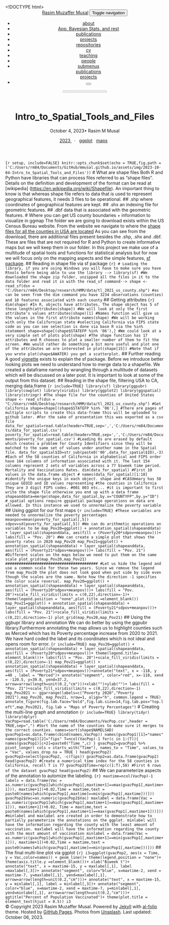 <!DOCTYPE html> <html lang="en"> <head> <meta charset="utf-8"> <meta name="viewport" content="width=device-width, initial-scale=1, shrink-to-fit=no"> <meta http-equiv="X-UA-Compatible" content="IE=edge"> <title>Intro_to_Spatial_Tools_and_Files | Rasim Muzaffer Musal</title> <meta name="author" content="Rasim Muzaffer Musal"/> <meta name="description" content="This blog exists to explain the research ideas I have and tutorials for particular subjects. Based on [*folio](https://github.com/bogoli/-folio) design. "/> <meta name="keywords" content="Applied Bayesian Models, Hidden Markov Models, Spatial Models"/> <link rel="stylesheet" href="/assets/css/bootstrap.min.css?a4b3f509e79c54a512b890d73235ef04"> <link rel="stylesheet" href="https://cdn.jsdelivr.net/npm/mdbootstrap@4.20.0/css/mdb.min.css" integrity="sha256-jpjYvU3G3N6nrrBwXJoVEYI/0zw8htfFnhT9ljN3JJw=" crossorigin="anonymous"/> <link defer rel="stylesheet" href="https://unpkg.com/bootstrap-table@1.22.1/dist/bootstrap-table.min.css"> <link rel="stylesheet" href="/assets/css/academicons.min.css?f0b7046b84e425c55f3463ac249818f5"> <link rel="stylesheet" type="text/css" href="https://fonts.googleapis.com/css?family=Roboto:300,400,500,700|Roboto+Slab:100,300,400,500,700|Material+Icons"> <link rel="stylesheet" href="/assets/css/jekyll-pygments-themes-github.css?19f3075a2d19613090fe9e16b564e1fe" media="" id="highlight_theme_light"/> <link rel="shortcut icon" href="data:image/svg+xml,<svg xmlns=%22http://www.w3.org/2000/svg%22 viewBox=%220 0 100 100%22><text y=%22.9em%22 font-size=%2290%22>⚛️</text></svg>"> <link rel="stylesheet" href="/assets/css/main.css?d41d8cd98f00b204e9800998ecf8427e"> <link rel="canonical" href="https://mmusal.github.io/Intro_to_Spatial_Tools_and_Files.Rmd"> <link rel="stylesheet" href="/assets/css/jekyll-pygments-themes-native.css?e74e74bf055e5729d44a7d031a5ca6a5" media="none" id="highlight_theme_dark"/> <script src="/assets/js/theme.js?96d6b3e1c3604aca8b6134c7afdd5db6"></script> <script src="/assets/js/dark_mode.js?9b17307bb950ffa2e34be0227f53558f"></script> </head> <body class="fixed-top-nav "> <header> <nav id="navbar" class="navbar navbar-light navbar-expand-sm fixed-top"> <div class="container"> <a class="navbar-brand title font-weight-lighter" href="/"><span class="font-weight-bold">Rasim&nbsp;</span>Muzaffer&nbsp;Musal</a> <button class="navbar-toggler collapsed ml-auto" type="button" data-toggle="collapse" data-target="#navbarNav" aria-controls="navbarNav" aria-expanded="false" aria-label="Toggle navigation"> <span class="sr-only">Toggle navigation</span> <span class="icon-bar top-bar"></span> <span class="icon-bar middle-bar"></span> <span class="icon-bar bottom-bar"></span> </button> <div class="collapse navbar-collapse text-right" id="navbarNav"> <ul class="navbar-nav ml-auto flex-nowrap"> <li class="nav-item "> <a class="nav-link" href="/">about</a> </li> <li class="nav-item "> <a class="nav-link" href="/blog/">App. Bayesian Stats. and rest</a> </li> <li class="nav-item "> <a class="nav-link" href="/publications/">publications</a> </li> <li class="nav-item "> <a class="nav-link" href="/projects/">projects</a> </li> <li class="nav-item "> <a class="nav-link" href="/repositories/">repositories</a> </li> <li class="nav-item "> <a class="nav-link" href="/cv/">cv</a> </li> <li class="nav-item "> <a class="nav-link" href="/teaching/">teaching</a> </li> <li class="nav-item "> <a class="nav-link" href="/people/">people</a> </li> <li class="nav-item dropdown "> <a class="nav-link dropdown-toggle" href="#" id="navbarDropdown" role="button" data-toggle="dropdown" aria-haspopup="true" aria-expanded="false">submenus</a> <div class="dropdown-menu dropdown-menu-right" aria-labelledby="navbarDropdown"> <a class="dropdown-item" href="/publications/">publications</a> <div class="dropdown-divider"></div> <a class="dropdown-item" href="/projects/">projects</a> </div> </li> <li class="toggle-container"> <button id="light-toggle" title="Change theme"> <i class="fas fa-moon"></i> <i class="fas fa-sun"></i> </button> </li> </ul> </div> </div> </nav> <progress id="progress" value="0"> <div class="progress-container"> <span class="progress-bar"></span> </div> </progress> </header> <div class="container mt-5"> <div class="post"> <header class="post-header"> <h1 class="post-title">Intro_to_Spatial_Tools_and_Files</h1> <p class="post-meta">October 4, 2023• Rasim M Musal</p> <p class="post-tags"> <a href="/blog/2023"> <i class="fas fa-calendar fa-sm"></i> 2023 </a> &nbsp; &middot; &nbsp; <a href="/blog/tag/ggplot"> <i class="fas fa-hashtag fa-sm"></i> ggplot</a> &nbsp; <a href="/blog/tag/maps"> <i class="fas fa-hashtag fa-sm"></i> maps</a> &nbsp; </p> </header> <article class="post-content"> <div id="markdown-content"> ```{r setup, include=FALSE} knitr::opts_chunk$set(echo = TRUE,fig.path = ('C:/Users/rm84/Documents/GitHub/mmusal.github.io/assets/img/2023-10-04-Intro_to_Spatial_Tools_and_Files')) ``` # What are shape files Both R and Python have libraries that can process files referred to as "shape files". Details on the definition and development of the format can be read at [wikipedia] (<https://en.wikipedia.org/wiki/Shapefile>). An important thing to know is that whereas shape file refers to data that is used to represent geographical features, it needs 3 files to be operational. ## .shp where coordinates of geographical features are kept. ## .shx an indexing file for geometric features. ## .dbf data that is associated with the geometric features. # Where you can get US county boundaries + information to visualize in ggmap The folder we are going to download exists within the US Census Bureau website. From the website we navigate to where the [shape files for all the counties in USA are located](https://www2.census.gov/geo/tiger/TIGER2021/COUNTY/) As you can see from the download, there are additional files present besides the .shp, .shx and .dbf. These are files that are not required for R and Python to create informative maps but we will keep them in our folder. In this project we make use of a multitude of spatial tools and functions for statistical analysis but for now we will focus only on the mapping aspects and the simple features, [sf package](https://r-spatial.github.io/sf/). ## Reading in shape file via sf package ```{r} # Loading the library, if you are using Windows you will have to make sure you have Rtools before being able to use the library --> library(sf) #We downloaded the shape zip folder, unzipped all the files in it to the data folder and read it in with the read_sf command--> shape <- read_sf(dsn = "C:/Users/rm84/Desktop/research/HMM/data/tl_2021_us_county.shp") #as can be seen from the dim command you have 3234 observations (counties) and 18 features associated with each county ``` ## Getting attributes ```{r} dim(shape) #In R, objects have attributes. The shape object has 5 of these length(attributes(shape)) #We will look at only the first attribute's values attributes(shape)[1] #Names function will give us the values in the first attribute names(shape) #We will be working with only the Californian state #selecting California via FIPS state code as you can see selection is done via base R via the %in% statement shape=shape[(shape$STATEFP %in% '06'),] #We could look at a very simple set of plots plot(shape) #The shape function has 17 attributes and R chooses to plot a smaller number of them to fit the screen. #We would rather do something a bit more useful and plot one of the attributes we are interested in plot(shape[15]) #Note that if you wrote plot(shape$AWATER) you get a scatterplot. ``` ## Further reading A good [vignette](https://r-spatial.github.io/sf/articles/) exists to explain the sf package. Before we introduce better looking plots we need to understand how to merge data to a shapefile. We created a dataframe named \bold{CASummary} by wrangling through a multitude of datasets which will be discussed on a later post. It is important to look at some of the output from this dataset. ## Reading in the shape file, filtering USA to CA, merging data.frame ```{r include=TRUE} library(sf) library(ggpubr) library(cowplot) library(viridis) library(ggplot2) library(ggspatial) library(stringr) #The shape file for the counties of United States shape <- read_sf(dsn = "C:/Users/rm84/Desktop/research/HMM/data/tl_2021_us_county.shp") #Get California shape=shape[(shape$STATEFP %in% '06'),] #There are pages of multiple scripts to create this data-frame this will be uploaded to github later. #For the sake of presentation this was exported as a csv file data_for_spatial=read.table(header=TRUE,sep=',','C:/Users/rm84/Documents/data_for_spatial.csv') poverty_for_spatial=read.table(header=TRUE,sep=',','C:/Users/rm84/Documents/poverty_for_spatial.csv') #Leading 0s are erased by default which creates a problem for County Identifiers since they will be matched to the same set of values under another name in the Spatial file. data_for_spatial$ID=str_sub(paste0('00',data_for_spatial$ID),-3) #Each of the 58 counties of California in alphabetical and FIPS order have 164 columns of information associated with it. The last 154 columns represent 2 sets of variables across a 77 biweek time period. Mortality and Vaccinations Rates. dim(data_for_spatial) #First 10 values in the data.frame object # names(data_for_spatial)[1:10] #identify the unique keys in each object. shape and #CASUmmary has 58 unique GEOID and ID values representing #the counties in California They are 3 digit FIPS codes. #001 003 etc... #it is important to first write the shape file otherwise you end up with a data frame shapeanddata=merge(shape,data_for_spatial,by.x="COUNTYFP",by.y="ID") #_spatial options require ggspatial package operations on data are allowed. In this instance we used to unnormalize the poverty variable ``` ## Using ggplot for our first maps ```{r include=TRUE} #These variables are needed to unnormalize the poverty percentages meanpov=mean(poverty_for_spatial[,5]) sdpov=sd(poverty_for_spatial[,5]) #We can do arithmetic operations on variables to be map_Pov20=ggplot() + annotation_spatial(shapeanddata) + layer_spatial(shapeanddata, aes(fill = (Poverty20*sdpov+meanpov)))+ labs(fill = "Pov. 20") #We can create a simple plot that shows the poverty rates in 2020 map_Pov20 map_Pov21=ggplot() + annotation_spatial(shapeanddata) + layer_spatial(shapeanddata, aes(fill = (Poverty21*sdpov+meanpov)))+ labs(fill = "Pov. 21") #Different scales on the maps below we need to put them on the same scale plot_grid(map_Pov20,map_Pov21) ######################################### #Let us hide the legend and use a common scale for these two years. Since we remove the legend from map_Pov20 the plot does not look good when put side by side even though the scales are the same. Note how the direction -1 specifies the color scale reversal. map_Pov20=ggplot() + annotation_spatial(shapeanddata) + layer_spatial(shapeanddata, aes(fill = (Poverty20*sdpov+meanpov)))+ labs(fill = "Pov. 20")+scale_fill_viridis(limits = c(0,22),direction=-1)+ theme(legend.position = "none",plot.title =element_blank()) map_Pov21=ggplot() + annotation_spatial(shapeanddata) + layer_spatial(shapeanddata, aes(fill = (Poverty21*sdpov+meanpov)))+ labs(fill = "Pov. 21")+scale_fill_viridis(limits = c(0,22),direction=-1) plot_grid(map_Pov20,map_Pov21) ``` ## Using the ggbupr library and annotation We can do better by using the ggpubr library.Furthermore annotating the map allows us to highlight counties such as Merced which has its Poverty percentage increase from 2020 to 2021. We have hard coded the label and its coordinates which is not ideal and opens room for error. ```{r include=TRUE} map_Pov20=ggplot() + annotation_spatial(shapeanddata) + layer_spatial(shapeanddata, aes(fill = (Poverty20*sdpov+meanpov)))+ theme(legend.title= element_blank())+ labs(fill = "Pov. 20")+scale_fill_viridis(limits = c(0,22),direction=-1) map_Pov21=ggplot() + annotation_spatial(shapeanddata) + layer_spatial(shapeanddata, aes(fill = (Poverty21*sdpov+meanpov)))+annotate("text", x = -118, y =40 , label = "Merced")+ annotate("segment", color="red", x=-118, xend = -120.5, y=39.8, yend=37.2, arrow=arrow(length=unit(0.2,"cm")))+xlab("")+ylab("")+ labs(fill = "Pov. 21")+scale_fill_viridis(limits = c(0,22),direction=-1) map_Pov2021 <- ggarrange(labels=c("Poverty 2020","Poverty 2021"),map_Pov20, map_Pov21, nrow=1, align="h", common.legend = TRUE) annotate_figure(fig.lab.face="bold",fig.lab.size=14,fig.lab.pos="top.left",map_Pov2021, fig.lab = "Maps of Poverty Percentages") ``` # Creating the multi-line graph and annotation ```{r include=TRUE} library(tidyr) library(dplyr) VacPop=read.table('C:/Users/rm84/Documents/VacPop.csv',header = TRUE,sep=",") #Sort the name of the counties to make sure it merges to the correct counties. names=sort(shape$NAMELSAD) gvacPop1=as.data.frame(cbind(names,VacPop)) names(gvacPop1)[1]="names" names(gvacPop1)[2]="fips" T=ncol(VacPop)-1 for(c in 1:(T)){ names(gvacPop1)[c+2]=paste0("Time_",c) } gvacPop2=gvacPop1 %>% pivot_longer( cols = starts_with("Time"), names_to = "Time", values_to = "Vac", values_drop_na = TRUE ) head(gvacPop2) gvacPop2=select(gvacPop2, -c(fips)) gvacPop2=as.data.frame(gvacPop2) head(gvacPop2) #Create a numerical time index for the 58 counties in California, recall T is 77 gvacPop2$Time=rep(c(1:T),58) #First 6 rows of the dataset gvacPop2 head(gvacPop2) ``` ## We can parameterize aspects of the annotation to automize the labeling. ```{r} maxtime=ncol(VacPop)-1 labels = data.frame(Vac = as.numeric(gvacPop1[which(gvacPop1[,maxtime+1]==max(gvacPop1[,maxtime+1])), maxtime+1])+0.02,Time = maxtime,text = paste0(names[which(gvacPop1[,maxtime]==min(gvacPop1[,maxtime]))])) gvacPop2$Vac=as.numeric(gvacPop2$Vac) maxlabel = data.frame(Vac = as.numeric(gvacPop1[which(gvacPop1[,maxtime+1]==max(gvacPop1[,maxtime+1])), maxtime+1])+0.02, Time = maxtime,text = paste0(names[which(gvacPop1[,maxtime+1]==max(gvacPop1[,maxtime+1]))])) #minlabel and maxlabel are created in order to demonstrate how to partially parameterize the annotations on the ggplot. minlabel will have the information regarding the county with the least amount of vaccination. maxlabel will have the information regarding the county with the most amount of vaccination minlabel = data.frame(Vac = as.numeric(gvacPop1[which(gvacPop1[,maxtime+1]==min(gvacPop1[,maxtime+1])), maxtime+1])+0.02,Time = maxtime,text = paste0(names[which(gvacPop1[,maxtime]==min(gvacPop1[,maxtime]))])) ``` ## The final multi-line plot via ggplot ```{r} i3=ggplot(gvacPop2, aes(x = Time, y = Vac,color=names)) + geom_line()+ theme(legend.position = "none")+ theme(axis.title.y =element_blank())+ xlab("Biweek t")+ annotate("text", x = maxtime-15, y = maxlabel[,1], label =maxlabel[,3])+ annotate("segment", color="blue", x=maxtime-2, xend = maxtime-7, y=maxlabel[,1], yend=maxlabel[,1], arrow=arrow(length=unit(0.2,"cm")))+ annotate("text", x = maxtime-15, y = minlabel[,1], label = minlabel[,3])+ annotate("segment", color="blue", x=maxtime-2, xend = maxtime-7, y=minlabel[,1], yend=minlabel[,1], arrow=arrow(length=unit(0.2,"cm")))+ ggtitle("Percent of Population Vaccinated")+ theme(plot.title = element_text(hjust = 0.5)) i3 ``` </div> </article></div> </div> <footer class="fixed-bottom"> <div class="container mt-0"> &copy; Copyright 2023 Rasim Muzaffer Musal. Powered by <a href="https://jekyllrb.com/" target="_blank">Jekyll</a> with <a href="https://github.com/alshedivat/al-folio">al-folio</a> theme. Hosted by <a href="https://pages.github.com/" target="_blank">GitHub Pages</a>. Photos from <a href="https://unsplash.com" target="_blank">Unsplash</a>. Last updated: October 06, 2023. </div> </footer> <script src="https://cdn.jsdelivr.net/npm/jquery@3.6.0/dist/jquery.min.js" integrity="sha256-/xUj+3OJU5yExlq6GSYGSHk7tPXikynS7ogEvDej/m4=" crossorigin="anonymous"></script> <script src="/assets/js/bootstrap.bundle.min.js"></script> <script src="https://cdn.jsdelivr.net/npm/mdbootstrap@4.20.0/js/mdb.min.js" integrity="sha256-NdbiivsvWt7VYCt6hYNT3h/th9vSTL4EDWeGs5SN3DA=" crossorigin="anonymous"></script> <script defer src="https://cdn.jsdelivr.net/npm/masonry-layout@4.2.2/dist/masonry.pkgd.min.js" integrity="sha256-Nn1q/fx0H7SNLZMQ5Hw5JLaTRZp0yILA/FRexe19VdI=" crossorigin="anonymous"></script> <script defer src="https://cdn.jsdelivr.net/npm/imagesloaded@4/imagesloaded.pkgd.min.js"></script> <script defer src="/assets/js/masonry.js" type="text/javascript"></script> <script defer src="https://cdn.jsdelivr.net/npm/medium-zoom@1.0.8/dist/medium-zoom.min.js" integrity="sha256-7PhEpEWEW0XXQ0k6kQrPKwuoIomz8R8IYyuU1Qew4P8=" crossorigin="anonymous"></script> <script defer src="/assets/js/zoom.js?7b30caa5023af4af8408a472dc4e1ebb"></script> <script defer src="https://unpkg.com/bootstrap-table@1.22.1/dist/bootstrap-table.min.js"></script> <script src="/assets/js/no_defer.js?d633890033921b33e0ceb13d22340a9c"></script> <script defer src="/assets/js/common.js?acdb9690d7641b2f8d40529018c71a01"></script> <script defer src="/assets/js/copy_code.js?c9d9dd48933de3831b3ee5ec9c209cac" type="text/javascript"></script> <script async src="https://d1bxh8uas1mnw7.cloudfront.net/assets/embed.js"></script> <script async src="https://badge.dimensions.ai/badge.js"></script> <script type="text/javascript">window.MathJax={tex:{tags:"ams"}};</script> <script defer type="text/javascript" id="MathJax-script" src="https://cdn.jsdelivr.net/npm/mathjax@3.2.0/es5/tex-mml-chtml.js"></script> <script defer src="https://polyfill.io/v3/polyfill.min.js?features=es6"></script> <script type="text/javascript">function progressBarSetup(){"max"in document.createElement("progress")?(initializeProgressElement(),$(document).on("scroll",function(){progressBar.attr({value:getCurrentScrollPosition()})}),$(window).on("resize",initializeProgressElement)):(resizeProgressBar(),$(document).on("scroll",resizeProgressBar),$(window).on("resize",resizeProgressBar))}function getCurrentScrollPosition(){return $(window).scrollTop()}function initializeProgressElement(){let e=$("#navbar").outerHeight(!0);$("body").css({"padding-top":e}),$("progress-container").css({"padding-top":e}),progressBar.css({top:e}),progressBar.attr({max:getDistanceToScroll(),value:getCurrentScrollPosition()})}function getDistanceToScroll(){return $(document).height()-$(window).height()}function resizeProgressBar(){progressBar.css({width:getWidthPercentage()+"%"})}function getWidthPercentage(){return getCurrentScrollPosition()/getDistanceToScroll()*100}const progressBar=$("#progress");window.onload=function(){setTimeout(progressBarSetup,50)};</script> </body> </html>